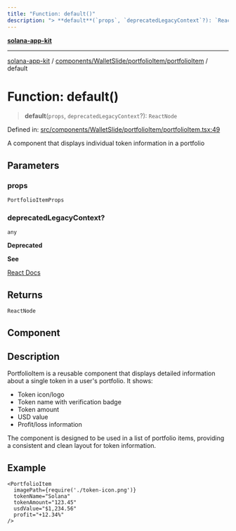 ```yaml
---
title: "Function: default()"
description: "> **default**(`props`, `deprecatedLegacyContext`?): `ReactNode`"
---
```


[**solana-app-kit**](../../../../../README.mdx)

***

[solana-app-kit](../../../../../README.mdx) / [components/WalletSlide/portfolioItem/portfolioItem](../README.mdx) / default

# Function: default()

> **default**(`props`, `deprecatedLegacyContext`?): `ReactNode`

Defined in: [src/components/WalletSlide/portfolioItem/portfolioItem.tsx:49](https://github.com/SendArcade/solana-social-starter/blob/b27156124ee1831d644b1af765e8d55a2885cd4f/src/components/WalletSlide/portfolioItem/portfolioItem.tsx#L49)

A component that displays individual token information in a portfolio

## Parameters

### props

`PortfolioItemProps`

### deprecatedLegacyContext?

`any`

**Deprecated**

**See**

[React Docs](https://legacy.reactjs.org/docs/legacy-context.html#referencing-context-in-lifecycle-methods)

## Returns

`ReactNode`

## Component

## Description

PortfolioItem is a reusable component that displays detailed information
about a single token in a user's portfolio. It shows:
- Token icon/logo
- Token name with verification badge
- Token amount
- USD value
- Profit/loss information

The component is designed to be used in a list of portfolio items,
providing a consistent and clean layout for token information.

## Example

```tsx
<PortfolioItem
  imagePath={require('./token-icon.png')}
  tokenName="Solana"
  tokenAmount="123.45"
  usdValue="$1,234.56"
  profit="+12.34%"
/>
```
